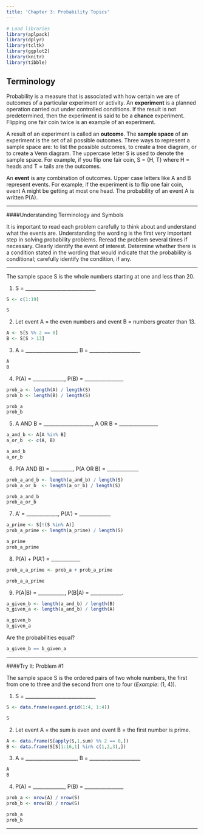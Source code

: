 ```yaml
---
title: 'Chapter 3: Probability Topics'
---
```


```r
# Load libraries
library(aplpack)
library(dplyr)
library(tcltk)
library(ggplot2)
library(knitr)
library(tibble)

```

## Terminology

Probability is a measure that is associated with how certain we are of outcomes of a particular experiment or activity. An **experiment** is a planned operation carried out under controlled conditions. If the result is not predetermined, then the experiment is said to be a **chance** experiment. Flipping one fair coin twice is an example of an experiment.

A result of an experiment is called an **outcome**. The **sample space** of an experiment is the set of all possible outcomes. Three ways to represent a sample space are: to list the possible outcomes, to create a tree diagram, or to create a Venn diagram. The uppercase letter S is used to denote the sample space. For example, if you flip one fair coin, S = {H, T} where H = heads and T = tails are the outcomes.

An **event** is any combination of outcomes. Upper case letters like A and B represent events. For example, if the experiment is to flip one fair coin, event A might be getting at most one head. The probability of an event A is written P(A).


-----

####Understanding Terminology and Symbols

It is important to read each problem carefully to think about and understand what the events are. Understanding the wording is the first very important step in solving probability problems. Reread the problem several times if necessary. Clearly identify the event of interest. Determine whether there is a condition stated in the wording that would indicate that the probability is conditional; carefully identify the condition, if any.

-----

The sample space S is the whole numbers starting at one and less than 20.

1. S = _____________________________ 

```r
S <- c(1:19) 
```
```r
S 
```

2. Let event A = the even numbers and event B = numbers greater than 13.

```r

A <- S[S %% 2 == 0]
B <- S[S > 13]

```

3. A = _____________________, B = _____________________

```r

A
B

```

4. P(A) = _____________, P(B) = ________________

```r

prob_a <- length(A) / length(S)
prob_b <- length(B) / length(S)

```
```r

prob_a
prob_b

```

5. A AND B = ____________________, A OR B = ________________

```r

a_and_b <- A[A %in% B]
a_or_b  <- c(A, B)

```
```r

a_and_b
a_or_b

```

6. P(A AND B) = _________, P(A OR B) = _____________

```r

prob_a_and_b <- length(a_and_b) / length(S)
prob_a_or_b  <- length(a_or_b) / length(S)

```
```r

prob_a_and_b
prob_a_or_b

```

7. A' = _____________, P(A') = _____________

```r

a_prime <- S[!(S %in% A)]
prob_a_prime <- length(a_prime) / length(S)

```
```r

a_prime
prob_a_prime

```

8. P(A) + P(A') = ____________

```r

prob_a_a_prime <- prob_a + prob_a_prime

```
```r

prob_a_a_prime

```

9. P(A|B) = ___________, P(B|A) = _____________. 

```r

a_given_b <- length(a_and_b) / length(B)
b_given_a <- length(a_and_b) / length(A)
```

```r

a_given_b
b_given_a

```

Are the probabilities equal?

```r
a_given_b == b_given_a

```

------

####Try It: Problem #1

The sample space S is the ordered pairs of two whole numbers, the first from one to three and the second from one to four (_Example_: (1, 4)).

1. S = _____________________________ 

```r
S <- data.frame(expand.grid(1:4, 1:4))
```
```r
S 
```

2. Let event A = the sum is even and event B = the first number is prime.

```r

A <- data.frame(S[apply(S,1,sum) %% 2 == 0,])
B <- data.frame(S[S[1:16,1] %in% c(1,2,3),])

```

3. A = _____________________, B = _____________________

```r

A
B

```

4. P(A) = _____________, P(B) = ________________

```r

prob_a <- nrow(A) / nrow(S)
prob_b <- nrow(B) / nrow(S)

```
```r

prob_a
prob_b

```

-----

